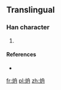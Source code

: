 ==Translingual==

===Han character===
{{Han char|rn=86|rad=火|as=05|sn=9|four=|canj=火竹月卜 (FHBY), X火竹月卜 (XFHBY)}}

# {{defn|Han|sort=火05}}

====References====
* {{Han ref|kx=0669.101|hdz=32196.041|uh=70BF|ud=28863}}

[[fr:炿]]
[[pl:炿]]
[[zh:炿]]